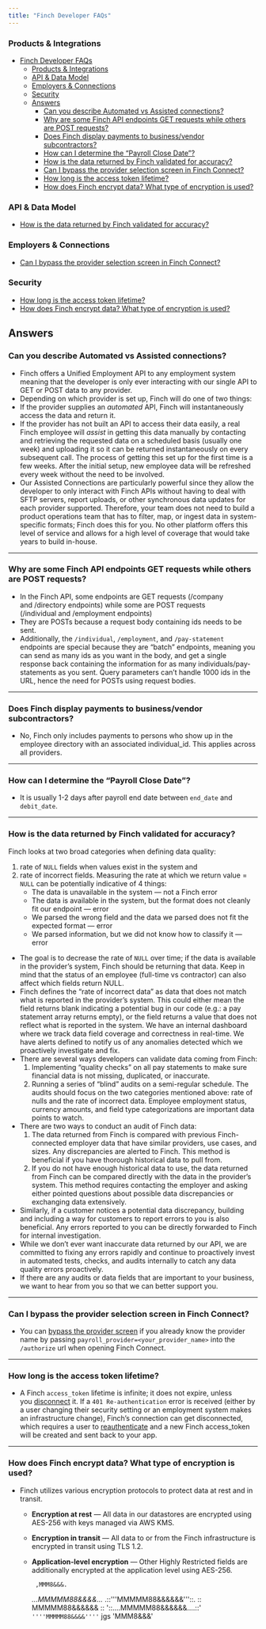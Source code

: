 ```yaml
---
title: "Finch Developer FAQs"
---
```


### Products & Integrations

- [Finch Developer FAQs](#finch-developer-faqs)
    - [Products \& Integrations](#products--integrations)
    - [API \& Data Model](#api--data-model)
    - [Employers \& Connections](#employers--connections)
    - [Security](#security)
  - [Answers](#answers)
    - [Can you describe Automated vs Assisted connections?](#can-you-describe-automated-vs-assisted-connections)
    - [Why are some Finch API endpoints GET requests while others are POST requests?](#why-are-some-finch-api-endpoints-get-requests-while-others-are-post-requests)
    - [Does Finch display payments to business/vendor subcontractors?](#does-finch-display-payments-to-businessvendor-subcontractors)
    - [How can I determine the “Payroll Close Date”?](#how-can-i-determine-the-payroll-close-date)
    - [How is the data returned by Finch validated for accuracy?](#how-is-the-data-returned-by-finch-validated-for-accuracy)
    - [Can I bypass the provider selection screen in Finch Connect?](#can-i-bypass-the-provider-selection-screen-in-finch-connect)
    - [How long is the access token lifetime?](#how-long-is-the-access-token-lifetime)
    - [How does Finch encrypt data? What type of encryption is used?](#how-does-finch-encrypt-data-what-type-of-encryption-is-used)

### API & Data Model

- [How is the data returned by Finch validated for accuracy?](#how-is-the-data-returned-by-finch-validated-for-accuracy)

### Employers & Connections

- [Can I bypass the provider selection screen in Finch Connect?](#can-i-bypass-the-provider-selection-screen-in-finch-connect)

### Security

- [How long is the access token lifetime?](#how-long-is-the-access-token-lifetime)
- [How does Finch encrypt data? What type of encryption is used?](#how-does-finch-encrypt-data-what-type-of-encryption-is-used)


## Answers

### Can you describe Automated vs Assisted connections?

- Finch offers a Unified Employment API to any employment system meaning that the developer is only ever interacting with our single API to GET or POST data to any provider.
- Depending on which provider is set up, Finch will do one of two things:
- If the provider supplies an *automated* API, Finch will instantaneously access the data and return it.
- If the provider has not built an API to access their data easily, a real Finch employee will *assist* in getting this data manually by contacting and retrieving the requested data on a scheduled basis (usually one week) and uploading it so it can be returned instantaneously on every subsequent call. The process of getting this set up for the first time is a few weeks. After the initial setup, new employee data will be refreshed every week without the need to be involved.
- Our Assisted Connections are particularly powerful since they allow the developer to only interact with Finch APIs without having to deal with SFTP servers, report uploads, or other synchronous data updates for each provider supported. Therefore, your team does not need to build a product operations team that has to filter, map, or ingest data in system-specific formats; Finch does this for you. No other platform offers this level of service and allows for a high level of coverage that would take years to build in-house.

---

### Why are some Finch API endpoints GET requests while others are POST requests?

- In the Finch API, some endpoints are GET requests (/company and /directory endpoints) while some are POST requests (/individual and /employment endpoints)
- They are POSTs because a request body containing ids needs to be sent.
- Additionally, the `/individual`, `/employment`, and `/pay-statement` endpoints are special because they are “batch” endpoints, meaning you can send as many ids as you want in the body, and get a single response back containing the information for as many individuals/pay-statements as you sent. Query parameters can’t handle 1000 ids in the URL, hence the need for POSTs using request bodies.

---

### Does Finch display payments to business/vendor subcontractors?

- No, Finch only includes payments to persons who show up in the employee directory with an associated individual_id. This applies across all providers.

---

### How can I determine the “Payroll Close Date”?

- It is usually 1-2 days after payroll end date between `end_date` and `debit_date`.

---

### How is the data returned by Finch validated for accuracy?

Finch looks at two broad categories when defining data quality:

  1. rate of `NULL` fields when values exist in the system and 
  2. rate of incorrect fields. Measuring the rate at which we return value = `NULL` can be potentially indicative of 4 things: 
      - The data is unavailable in the system — not a Finch error 
      - The data is available in the system, but the format does not cleanly fit our endpoint — error
      - We parsed the wrong field and the data we parsed does not fit the expected format — error
      - We parsed information, but we did not know how to classify it — error

- The goal is to decrease the rate of `NULL` over time; if the data is available in the provider’s system, Finch should be returning that data. Keep in mind that the status of an employee (full-time vs contractor) can also affect which fields return NULL.
- Finch defines the “rate of incorrect data” as data that does not match what is reported in the provider’s system. This could either mean the field returns blank indicating a potential bug in our code (e.g.: a pay statement array returns empty), or the field returns a value that does not reflect what is reported in the system. We have an internal dashboard where we track data field coverage and correctness in real-time. We have alerts defined to notify us of any anomalies detected which we proactively investigate and fix.
- There are several ways developers can validate data coming from Finch:
    1. Implementing “quality checks” on all pay statements to make sure financial data is not missing, duplicated, or inaccurate.
    2. Running a series of “blind” audits on a semi-regular schedule. The audits should focus on the two categories mentioned above: rate of nulls and the rate of incorrect data. Employee employment status, currency amounts, and field type categorizations are important data points to watch.
- There are two ways to conduct an audit of Finch data:
    1. The data returned from Finch is compared with previous Finch-connected employer data that have similar providers, use cases, and sizes. Any discrepancies are alerted to Finch. This method is beneficial if you have thorough historical data to pull from. 
    2. If you do not have enough historical data to use, the data returned from Finch can be compared directly with the data in the provider’s system. This method requires contacting the employer and asking either pointed questions about possible data discrepancies or exchanging data extensively.
- Similarly, if a customer notices a potential data discrepancy, building and including a way for customers to report errors to you is also beneficial. Any errors reported to you can be directly forwarded to Finch for internal investigation.
- While we don’t ever want inaccurate data returned by our API, we are committed to fixing any errors rapidly and continue to proactively invest in automated tests, checks, and audits internally to catch any data quality errors proactively.
- If there are any audits or data fields that are important to your business, we want to hear from you so that we can better support you.

---

### Can I bypass the provider selection screen in Finch Connect?

- You can [bypass the provider screen](/Implementation-Guide/Optimize/Increase-Employer-Adoption) if you already know the provider name by passing `payroll_provider=<your_provider_name>` into the `/authorize` url when opening Finch Connect.

---

### How long is the access token lifetime?

- A Finch `access_token` lifetime is infinite; it does not expire⁠, unless you [disconnect](/Implementation-Guide/Secure/Disconnect-Tokens) it. If a `401 Re-authentication` error is received (either by a user changing their security setting or an employment system makes an infrastructure change), Finch’s connection can get disconnected, which requires a user to [reauthenticate](/Implementation-Guide/Optimize/Mitigate-Errors) and a new Finch access_token will be created and sent back to your app. 

---

### How does Finch encrypt data? What type of encryption is used?

- Finch utilizes various encryption protocols to protect data at rest and in transit.
  - **Encryption at rest** — All data in our datastores are encrypted using AES-256 with keys managed via AWS KMS.
  - **Encryption in transit** — All data to or from the Finch infrastructure is encrypted in transit using TLS 1.2.
  - **Application-level encryption** — Other Highly Restricted fields are additionally encrypted at the application level using AES-256.

         ,MMM8&&&.
    _...MMMMM88&&&&..._
 .::'''MMMMM88&&&&&&'''::.
::     MMMMM88&&&&&&     ::
'::....MMMMM88&&&&&&....::'
   `''''MMMMM88&&&&''''`
   jgs   'MMM8&&&'
